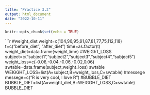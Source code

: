 ```yaml
---
title: "Practice 3.2"
output: html_document
date: "2022-10-11"
---
```


```r

knitr::opts_chunk$set(echo = TRUE)
```

```r
#weight_diet
weight=c(104,96,95,91,87,81,77,75,112,118)
t=c("before_diet", "after_diet")
time=as.factor(t)
weight_diet=data.frame(weight,time)
#WEIGhT_LOSS
subject=c("subject1","subject2","subject3","subject4","subject5")
weight_loss=c(-0.08,-0.04,-0.06,-0.02,0.06)
swtable=data.frame(subject,weight_loss)
swtable
WEIGGHT_LOSS=list(A=subject,B=weight_loss,C=swtable)
#messege
messege=c("R is very cool, I love R")
#BUBBLE_DIET
BUBBLE_DIET=list(A=weight_diet,B=WEIGGHT_LOSS,C=swtable)
BUBBLE_DIET
